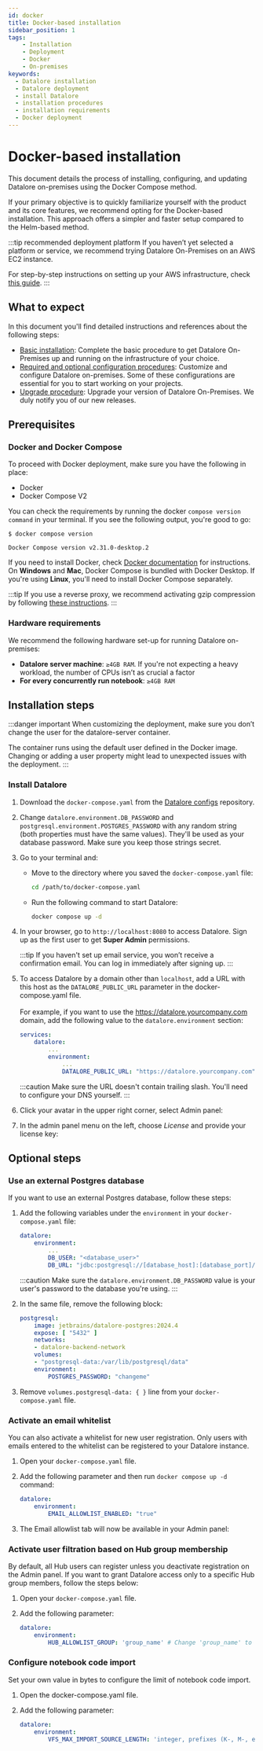 ```yaml
---
id: docker
title: Docker-based installation
sidebar_position: 1
tags:
    - Installation
    - Deployment
    - Docker
    - On-premises
keywords:
  - Datalore installation
  - Datalore deployment
  - install Datalore
  - installation procedures
  - installation requirements
  - Docker deployment
---
```


# Docker-based installation

This document details the process of installing, configuring, and updating Datalore on-premises using the Docker Compose method.

If your primary objective is to quickly familiarize yourself with the product and its core features, we recommend opting for the Docker-based installation. This approach offers a simpler and faster setup compared to the Helm-based method.

:::tip recommended deployment platform
If you haven’t yet selected a platform or service, we recommend trying Datalore On-Premises on an AWS EC2 instance.

For step-by-step instructions on setting up your AWS infrastructure, check [this guide](https://community.aws/content/2duq9xSYespeSBQ5R1WiuOcCvMj/using-ec2-userdata-to-bootstrap-python-web-app).
:::

## What to expect <MajorUpdates/>

In this document you'll find detailed instructions and references about the following steps:
- [Basic installation](https://www.jetbrains.com/help/datalore/install-datalore-on-premises-using-docker.html#basic-datalore-installation_docker): Complete the basic procedure to get Datalore On-Premises up and running on the infrastructure of your choice.
- [Required and optional configuration procedures](https://www.jetbrains.com/help/datalore/configuration-procedures-docker.html): Customize and configure Datalore on-premises. Some of these configurations are essential for you to start working on your projects.
- [Upgrade procedure](https://www.jetbrains.com/help/datalore/upgrade-datalore-on-premises-docker-installation.html): Upgrade your version of Datalore On-Premises. We duly notify you of our new releases.

## Prerequisites <MajorUpdates/>

### Docker and Docker Compose

To proceed with Docker deployment, make sure you have the following in place:

- Docker
- Docker Compose V2

You can check the requirements by running the docker `compose version command` in your terminal. If you see the following output, you're good to go:

```text
$ docker compose version

Docker Compose version v2.31.0-desktop.2
```

If you need to install Docker, check [Docker documentation](https://docs.docker.com/desktop/) for instructions. On **Windows** and **Mac**, Docker Compose is bundled with Docker Desktop. If you're using **Linux**, you'll need to install Docker Compose separately.

:::tip
If you use a reverse proxy, we recommend activating gzip compression by following [these instructions](https://nginx.org/en/docs/http/ngx_http_gzip_module.html).
:::

### Hardware requirements <MajorUpdates/>

We recommend the following hardware set-up for running Datalore on-premises:
- **Datalore server machine**: `≥4GB RAM`. If you're not expecting a heavy workload, the number of CPUs isn’t as crucial a factor
- **For every concurrently run notebook**: `≥4GB RAM`

## Installation steps <MajorUpdates/>

:::danger important
When customizing the deployment, make sure you don’t change the user for the datalore-server container.

The container runs using the default user defined in the Docker image. Changing or adding a user property might lead to unexpected issues with the deployment.
:::

### Install Datalore <MajorUpdates/>

1. Download the `docker-compose.yaml` from the [Datalore configs](https://github.com/JetBrains/datalore-configs/tree/2025.1/docker-compose) repository.

2. Change `datalore.environment.DB_PASSWORD` and `postgresql.environment.POSTGRES_PASSWORD` with any random string (both properties must have the same values). They'll be used as your database password. Make sure you keep those strings secret.

3. Go to your terminal and:
    -  Move to the directory where you saved the `docker-compose.yaml` file:

        ```bash
        cd /path/to/docker-compose.yaml
        ```
    - Run the following command to start Datalore:

        ```bash
        docker compose up -d
        ```
4. In your browser, go to `http://localhost:8080` to access Datalore. Sign up as the first user to get **Super Admin** permissions.

    <Zoom src='/datalore/img/deploy/docker/docker-1.png' alt='Datalore sign-up page' />

    :::tip
    If you haven't set up email service, you won’t receive a confirmation email. You can log in immediately after signing up.
    :::

5. To access Datalore by a domain other than `localhost`, add a URL with this host as the `DATALORE_PUBLIC_URL` parameter in the docker-compose.yaml file.<br/><br/>For example, if you want to use the https://datalore.yourcompany.com domain, add the following value to the `datalore.environment` section:

    ```yaml title='Add custom URL to Docker config'
    services:
        datalore:
            ...
            environment:
                ...
                DATALORE_PUBLIC_URL: "https://datalore.yourcompany.com"
    ```
    :::caution
    Make sure the URL doesn't contain trailing slash. You'll need to configure your DNS yourself.
    :::

6. Click your avatar in the upper right corner, select Admin panel:

    <Zoom src='/datalore/img/deploy/docker/docker-2.png' alt='Datalore admin panel' />


7. In the admin panel menu on the left, choose *License* and provide your license key:

    <Zoom src='/datalore/img/deploy/docker/docker-3.png' alt='Datalore license details' />

## Optional steps

### Use an external Postgres database <MajorUpdates/>

If you want to use an external Postgres database, follow these steps:

1. Add the following variables under the `environment` in your `docker-compose.yaml` file:

    ```yaml
    datalore:
        environment:
            ...
            DB_USER: "<database_user>"
            DB_URL: "jdbc:postgresql://[database_host]:[database_port]/[database_name]"
    ```
    :::caution
    Make sure the `datalore.environment.DB_PASSWORD` value is your user's password to the  database you're using.
    :::

2. In the same file, remove the following block:

    ```yaml
    postgresql:
        image: jetbrains/datalore-postgres:2024.4
        expose: [ "5432" ]
        networks:
        - datalore-backend-network
        volumes:
        - "postgresql-data:/var/lib/postgresql/data"
        environment:
            POSTGRES_PASSWORD: "changeme"
    ```

3. Remove `volumes.postgresql-data: { }` line from your `docker-compose.yaml` file.


### Activate an email whitelist

You can also activate a whitelist for new user registration. Only users with emails entered to the whitelist can be registered to your Datalore instance.

1. Open your `docker-compose.yaml` file.

2. Add the following parameter and then run `docker compose up -d` command:

    ```yaml
    datalore:
        environment:
            EMAIL_ALLOWLIST_ENABLED: "true"
    ```

3. The Email allowlist tab will now be available in your Admin panel:

    <Zoom src='/datalore/img/deploy/docker/docker-4.png' alt='Datalore email allowlist' />


### Activate user filtration based on Hub group membership

By default, all Hub users can register unless you deactivate registration on the Admin panel. If you want to grant Datalore access only to a specific Hub group members, follow the steps below:

1. Open your `docker-compose.yaml` file.

2. Add the following parameter:

    ```yaml
    datalore:
        environment:
            HUB_ALLOWLIST_GROUP: 'group_name' # Change 'group_name' to the name of the group you want to allow access to Datalore
    ```

### Configure notebook code import

Set your own value in bytes to configure the limit of notebook code import.

1. Open the docker-compose.yaml file.

2. Add the following parameter:

    ```yaml
    datalore:
        environment:
            VFS_MAX_IMPORT_SOURCE_LENGTH: 'integer, prefixes (K-, M-, etc.) not supported'
    ```

<FurtherSteps />